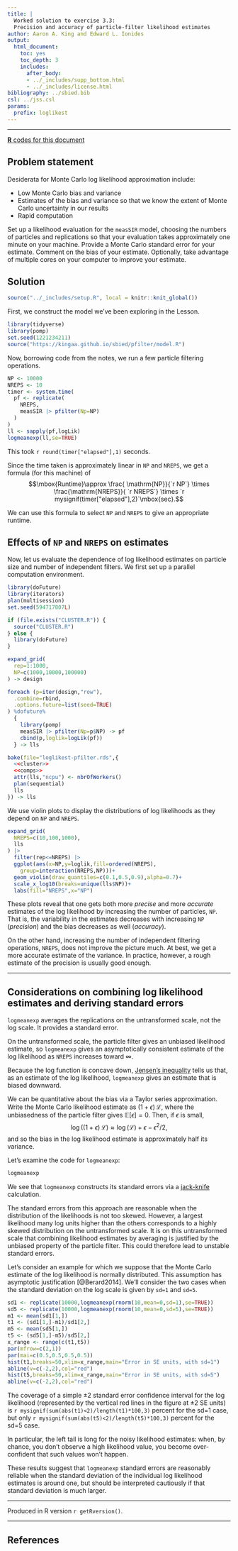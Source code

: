 ```yaml
---
title: |
  Worked solution to exercise 3.3:
  Precision and accuracy of particle-filter likelihood estimates
author: Aaron A. King and Edward L. Ionides
output:
  html_document:
    toc: yes
    toc_depth: 3
    includes:
      after_body:
      - ../_includes/supp_bottom.html
      - ../_includes/license.html
bibliography: ../sbied.bib
csl: ../jss.csl
params:
  prefix: loglikest
---
```


\newcommand\expect[1]{\mathbb{E}\left[{#1}\right]}
\newcommand\var[1]{\mathrm{Var}\left[{#1}\right]}
\newcommand\lik{\mathcal{L}}

--------------------

[**R** codes for this document](./loglikest.R)  

## Problem statement

Desiderata for Monte Carlo log likelihood approximation include:

- Low Monte Carlo bias and variance
- Estimates of the bias and variance so that we know the extent of Monte Carlo uncertainty in our results
- Rapid computation

Set up a likelihood evaluation for the `measSIR` model, choosing the numbers of particles and replications so that your evaluation takes approximately one minute on your machine.
Provide a Monte Carlo standard error for your estimate. Comment on the bias of your estimate.
Optionally, take advantage of multiple cores on your computer to improve your estimate.

## Solution

```r
source("../_includes/setup.R", local = knitr::knit_global())
```

First, we construct the model we've been exploring in the Lesson.

```r
library(tidyverse)
library(pomp)
set.seed(1221234211)
source("https://kingaa.github.io/sbied/pfilter/model.R")
```

Now, borrowing code from the notes, we run a few particle filtering operations.

```r
NP <- 10000
NREPS <- 10
timer <- system.time(
  pf <- replicate(
    NREPS,
    measSIR |> pfilter(Np=NP)
  )
)
ll <- sapply(pf,logLik)
logmeanexp(ll,se=TRUE)
```

This took `r round(timer["elapsed"],1)` seconds.

Since the time taken is approximately linear in `NP` and `NREPS`, we get a formula (for this machine) of
$$\mbox{Runtime}\approx \frac{ \mathrm{NP}}{`r NP`} \times \frac{\mathrm{NREPS}}{ `r NREPS`} \times `r mysignif(timer["elapsed"],2)`\mbox{sec}.$$

We can use this formula to select  `NP` and `NREPS` to give an appropriate runtime.

## Effects of `NP` and `NREPS` on estimates

Now, let us evaluate the dependence of log likelihood estimates on particle size and number of independent filters.
We first set up a parallel computation environment.

```r
library(doFuture)
library(iterators)
plan(multisession)
set.seed(594717807L)
```

```r
if (file.exists("CLUSTER.R")) {
  source("CLUSTER.R")
} else {
  library(doFuture)
}
```

```r
expand_grid(
  rep=1:1000,
  NP=c(1000,10000,100000)
) -> design

foreach (p=iter(design,"row"),
  .combine=rbind,
  .options.future=list(seed=TRUE)
) %dofuture%
  {
    library(pomp)
    measSIR |> pfilter(Np=p$NP) -> pf
    cbind(p,loglik=logLik(pf))
  } -> lls
```
```r
bake(file="loglikest-pfilter.rds",{
  <<cluster>>
  <<comps>>
  attr(lls,"ncpu") <- nbrOfWorkers()
  plan(sequential)
  lls
}) -> lls
```

We use violin plots to display the distributions of log likelihoods as they depend on `NP` and `NREPS`.

```r
expand_grid(
  NREPS=c(10,100,1000),
  lls
) |>
  filter(rep<=NREPS) |>
  ggplot(aes(x=NP,y=loglik,fill=ordered(NREPS),
    group=interaction(NREPS,NP)))+
  geom_violin(draw_quantiles=c(0.1,0.5,0.9),alpha=0.7)+
  scale_x_log10(breaks=unique(lls$NP))+
  labs(fill="NREPS",x="NP")
```

These plots reveal that one gets both more *precise* and more *accurate* estimates of the log likelihood by increasing the number of particles, `NP`.
That is, the variability in the estimates decreases with increasing `NP` (*precision*) and the bias decreases as well (*accuracy*).

On the other hand, increasing the number of independent filtering operations, `NREPS`, does not improve the picture much.
At best, we get a more accurate estimate of the variance.
In practice, however, a rough estimate of the precision is usually good enough.


--------

## Considerations on combining log likelihood estimates and deriving standard errors

`logmeanexp` averages the replications on the untransformed scale, not the log scale.
It provides a standard error.

On the untransformed scale, the particle filter gives an unbiased likelihood estimate, so `logmeanexp` gives an asymptotically consistent estimate of the log likelihood as `NREPS` increases toward $\infty$.

Because the log function is concave down, [Jensen's inequality](https://en.wikipedia.org/wiki/Jensen%27s_inequality) tells us that, as an estimate of the log likelihood, `logmeanexp` gives an estimate that is biased downward.

We can be quantitative about the bias via a Taylor series approximation.
Write the Monte Carlo likelihood estimate as $(1+\epsilon)\,\lik$, where the unbiasedness of the particle filter gives $\expect{\epsilon}=0$.
Then, if $\epsilon$ is small,
$$\log\big((1+\epsilon)\,\lik\big)\approx \log(\lik)+\epsilon-\epsilon^2/2,$$
and so the bias in the log likelihood estimate is approximately half its variance.

Let's examine the code for `logmeanexp`:

```r
logmeanexp
```

We see that `logmeanexp` constructs its standard errors via a [jack-knife](https://en.wikipedia.org/wiki/Jackknife_resampling) calculation.


The standard errors from this approach are reasonable when the distribution of the likelihoods is not too skewed.
However, a largest likelihood many log units higher than the others corresponds to a highly skewed distribution on the untransformed scale.
It is on this untransformed scale that combining likelihood estimates by averaging is justified by the unbiased property of the particle filter.
This could therefore lead to unstable standard errors. 

Let's consider an example for which we suppose that the Monte Carlo estimate of the log likelihood is normally distributed.
This assumption has asymptotic justification [@Berard2014].
We'll consider the two cases when the standard deviation on the log scale is given by `sd=1` and `sd=5`.

```r
sd1 <- replicate(10000,logmeanexp(rnorm(10,mean=0,sd=1),se=TRUE))
sd5 <- replicate(10000,logmeanexp(rnorm(10,mean=0,sd=5),se=TRUE))
m1 <- mean(sd1[1,])
t1 <- (sd1[1,]-m1)/sd1[2,]
m5 <- mean(sd5[1,])
t5 <- (sd5[1,]-m5)/sd5[2,]
x_range <- range(c(t1,t5))
par(mfrow=c(2,1))
par(mai=c(0.5,0.5,0.5,0.5))
hist(t1,breaks=50,xlim=x_range,main="Error in SE units, with sd=1")
abline(v=c(-2,2),col="red")
hist(t5,breaks=50,xlim=x_range,main="Error in SE units, with sd=5")
abline(v=c(-2,2),col="red")
```

The coverage of a simple $\pm 2$ standard error confidence interval for the log likelihood (represented by the vertical red lines in the figure at $\pm 2$ SE units) is `r mysignif(sum(abs(t1)<2)/length(t1)*100,3)` percent for the sd=1 case, but only `r mysignif(sum(abs(t5)<2)/length(t5)*100,3)` percent for the sd=5 case.

In particular, the left tail is long for the noisy likelihood estimates:
when, by chance, you don't observe a high likelihood value, you become over-confident that such values won't happen.

These results suggest that `logmeanexp` standard errors are reasonably reliable when the standard deviation of the individual log likelihood estimates is around one, but should be interpreted cautiously if that standard deviation is much larger.

-----------------------------------

Produced in R version `r getRversion()`.

--------------------------

## References
